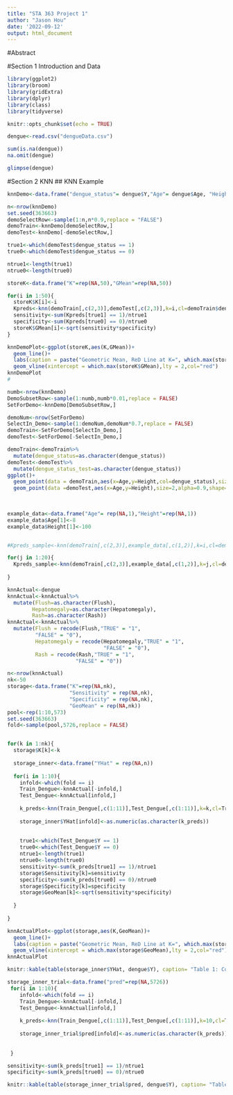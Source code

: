 ```yaml
---
title: "STA 363 Project 1"
author: "Jason Hou"
date: '2022-09-12'
output: html_document
---
```


#Abstract



#Section 1 Introduction and Data


```r
library(ggplot2)
library(broom)
library(gridExtra)
library(dplyr)
library(class)
library(tidyverse)
```

```r
knitr::opts_chunk$set(echo = TRUE)
```

```r
dengue<-read.csv("dengueData.csv")
```

```r
sum(is.na(dengue))
na.omit(dengue)
```

```r
glimpse(dengue)
```

#Section 2 KNN
## KNN Example

```r
knnDemo<-data.frame("dengue_status"= dengue$Y,"Age"= dengue$Age, "Height"= dengue$Height)
```

```r
n<-nrow(knnDemo)
set.seed(363663)
demoSelectRow<-sample(1:n,n*0.9,replace = "FALSE")
demoTrain<-knnDemo[demoSelectRow,]
demoTest<-knnDemo[-demoSelectRow,]

true1<-which(demoTest$dengue_status == 1)
true0<-which(demoTest$dengue_status == 0)

ntrue1<-length(true1)
ntrue0<-length(true0)

storeK<-data.frame("K"=rep(NA,50),"GMean"=rep(NA,50))

for(i in 1:50){
  storeK$K[i]<-i
  Kpreds<-knn(demoTrain[,c(2,3)],demoTest[,c(2,3)],k=i,cl=demoTrain$dengue_status)
  sensitivity<-sum(Kpreds[true1] == 1)/ntrue1
  specificity<-sum(Kpreds[true0] == 0)/ntrue0
  storeK$GMean[i]<-sqrt(sensitivity*specificity)
}

knnDemoPlot<-ggplot(storeK,aes(K,GMean))+
  geom_line()+
  labs(caption = paste("Geometric Mean, ReD Line at K=", which.max(storeK$GMean)),title = "Figure 1",y = " ")+
  geom_vline(xintercept = which.max(storeK$GMean),lty = 2,col="red")
knnDemoPlot
#
```





```r
numb<-nrow(knnDemo)
DemoSubsetRow<-sample(1:numb,numb*0.01,replace = FALSE)
SetForDemo<-knnDemo[DemoSubsetRow,]  

demoNum<-nrow(SetForDemo)
SelectIn_Demo<-sample(1:demoNum,demoNum*0.7,replace = FALSE)
demoTrain<-SetForDemo[SelectIn_Demo,]
demoTest<-SetForDemo[-SelectIn_Demo,]
```


```r
demoTrain<-demoTrain%>%
  mutate(dengue_status=as.character(dengue_status))
demoTest<-demoTest%>%
  mutate(dengue_status_test=as.character(dengue_status))
ggplot()+
  geom_point(data = demoTrain,aes(x=Age,y=Height,col=dengue_status),size=2,alpha=0.9,shape=19)+
  geom_point(data =demoTest,aes(x=Age,y=Height),size=2,alpha=0.9,shape=4)
  
  
```

```r
example_data<-data.frame("Age"= rep(NA,1),"Height"=rep(NA,1))
example_data$Age[1]<-8
example_data$Height[1]<-100


#Kpreds_sample<-knn(demoTrain[,c(2,3)],example_data[,c(1,2)],k=i,cl=demoTrain$dengue_status)

for(j in 1:20){
  Kpreds_sample<-knn(demoTrain[,c(2,3)],example_data[,c(1,2)],k=j,cl=demoTrain$dengue_status)
  
}
```



```r
knnActual<-dengue
knnActual<-knnActual%>%
  mutate(Flush=as.character(Flush),
        Hepatomegaly=as.character(Hepatomegaly),
        Rash=as.character(Rash))
knnActual<-knnActual%>%
  mutate(Flush = recode(Flush,"TRUE" = "1",
         "FALSE" = "0"),
         Hepatomegaly = recode(Hepatomegaly,"TRUE" = "1",
                               "FALSE" = "0"),
         Rash = recode(Rash,"TRUE" = "1",
                      "FALSE" = "0"))
```

```r
n<-nrow(knnActual)
nk<-50
storage<-data.frame("K"=rep(NA,nk),
                    "Sensitivity" = rep(NA,nk),
                    "Specificity" = rep(NA,nk),
                    "GeoMean" = rep(NA,nk))
pool<-rep(1:10,573)
set.seed(363663)
fold<-sample(pool,5726,replace = FALSE)


for(k in 1:nk){
  storage$K[k]<-k
  
  storage_inner<-data.frame("YHat" = rep(NA,n))
  
  for(i in 1:10){
    infold<-which(fold == i)
    Train_Dengue<-knnActual[-infold,]
    Test_Dengue<-knnActual[infold,]
    
    k_preds<-knn(Train_Dengue[,c(1:11)],Test_Dengue[,c(1:11)],k=k,cl=Train_Dengue$Y)
    
    storage_inner$YHat[infold]<-as.numeric(as.character(k_preds))
    
    
    true1<-which(Test_Dengue$Y == 1)
    true0<-which(Test_Dengue$Y == 0)
    ntrue1<-length(true1)
    ntrue0<-length(true0)
    sensitivity<-sum(k_preds[true1] == 1)/ntrue1
    storage$Sensitivity[k]=sensitivity
    specificity<-sum(k_preds[true0] == 0)/ntrue0
    storage$Specificity[k]=specificity
    storage$GeoMean[k]<-sqrt(sensitivity*specificity)
    
  }
  
}

```

```r
knnActualPlot<-ggplot(storage,aes(K,GeoMean))+
  geom_line()+
  labs(caption = paste("Geometric Mean, ReD Line at K=", which.max(storage$GeoMean)),title = "Figure 1",y = " ")+
  geom_vline(xintercept = which.max(storage$GeoMean),lty = 2,col="red")
knnActualPlot
```

```r
knitr::kable(table(storage_inner$YHat, dengue$Y), caption= "Table 1: Confusion Matrix ", col = c("True Not", "True Dengue"))
```

```r
storage_inner_trial<-data.frame("pred"=rep(NA,5726))
 for(i in 1:10){
    infold<-which(fold == i)
    Train_Dengue<-knnActual[-infold,]
    Test_Dengue<-knnActual[infold,]
    
    k_preds<-knn(Train_Dengue[,c(1:11)],Test_Dengue[,c(1:11)],k=10,cl=Train_Dengue$Y)
    
    storage_inner_trial$pred[infold]<-as.numeric(as.character(k_preds))
    
    
 }

sensitivity<-sum(k_preds[true1] == 1)/ntrue1
specificity<-sum(k_preds[true0] == 0)/ntrue0

knitr::kable(table(storage_inner_trial$pred, dengue$Y), caption= "Table 1: Confusion Matrix ", col = c("True Not", "True Dengue"))  
```

         


